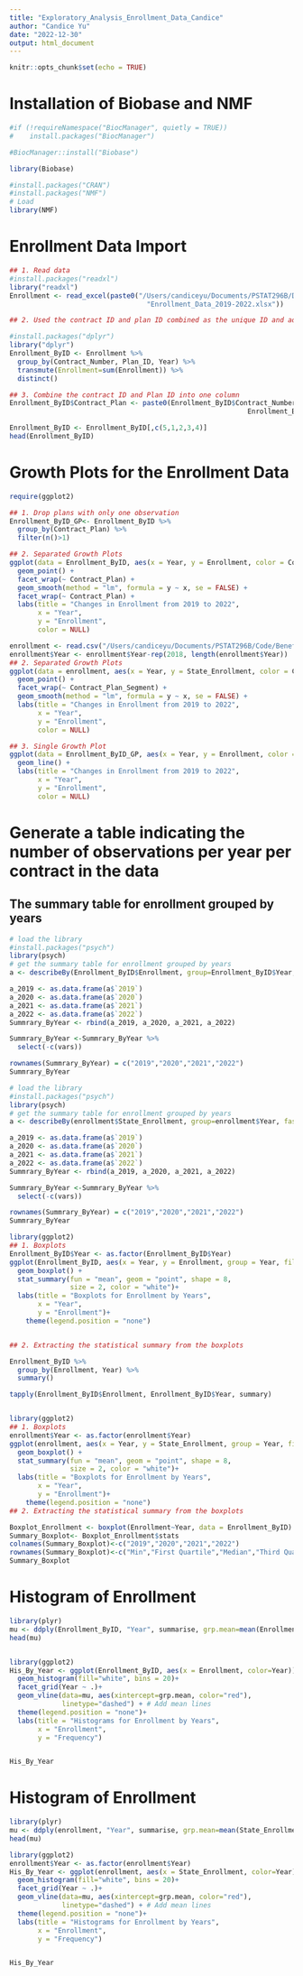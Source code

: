 ```yaml
---
title: "Exploratory_Analysis_Enrollment_Data_Candice"
author: "Candice Yu"
date: "2022-12-30"
output: html_document
---
```


```r
knitr::opts_chunk$set(echo = TRUE)
```

# Installation of Biobase and NMF
```r
#if (!requireNamespace("BiocManager", quietly = TRUE))
#    install.packages("BiocManager")

#BiocManager::install("Biobase")

library(Biobase)

#install.packages("CRAN")
#install.packages("NMF")
# Load
library(NMF)
```

# Enrollment Data Import 
```r
## 1. Read data 
#install.packages("readxl")
library("readxl")
Enrollment <- read_excel(paste0("/Users/candiceyu/Documents/PSTAT296B/Data/", 
                                  "Enrollment_Data_2019-2022.xlsx"))

## 2. Used the contract ID and plan ID combined as the unique ID and add up all enrollment for each year. 

#install.packages("dplyr")
library("dplyr")
Enrollment_ByID <- Enrollment %>%
  group_by(Contract_Number, Plan_ID, Year) %>% 
  transmute(Enrollment=sum(Enrollment)) %>%
  distinct()

## 3. Combine the contract ID and Plan ID into one column 
Enrollment_ByID$Contract_Plan <- paste0(Enrollment_ByID$Contract_Number, "-",
                                                           Enrollment_ByID$Plan_ID)

Enrollment_ByID <- Enrollment_ByID[,c(5,1,2,3,4)]
head(Enrollment_ByID)
```

# Growth Plots for the Enrollment Data
```r
require(ggplot2)

## 1. Drop plans with only one observation
Enrollment_ByID_GP<- Enrollment_ByID %>% 
  group_by(Contract_Plan) %>%
  filter(n()>1)

## 2. Separated Growth Plots
ggplot(data = Enrollment_ByID, aes(x = Year, y = Enrollment, color = Contract_Number)) +
  geom_point() +
  facet_wrap(~ Contract_Plan) +
  geom_smooth(method = "lm", formula = y ~ x, se = FALSE) + 
  facet_wrap(~ Contract_Plan) +
  labs(title = "Changes in Enrollment from 2019 to 2022",
       x = "Year",
       y = "Enrollment",
       color = NULL)

```
```r
enrollment <- read.csv("/Users/candiceyu/Documents/PSTAT296B/Code/Benefits_Enrollment_Eligibles.csv")
enrollment$Year <- enrollment$Year-rep(2018, length(enrollment$Year))
## 2. Separated Growth Plots
ggplot(data = enrollment, aes(x = Year, y = State_Enrollment, color = Contract_ID)) +
  geom_point() +
  facet_wrap(~ Contract_Plan_Segment) +
  geom_smooth(method = "lm", formula = y ~ x, se = FALSE) + 
  labs(title = "Changes in Enrollment from 2019 to 2022",
       x = "Year",
       y = "Enrollment",
       color = NULL)

```

```r
## 3. Single Growth Plot
ggplot(data = Enrollment_ByID_GP, aes(x = Year, y = Enrollment, color = Contract_Plan)) + 
  geom_line() +
  labs(title = "Changes in Enrollment from 2019 to 2022",
       x = "Year",
       y = "Enrollment",
       color = NULL)

```



# Generate a table indicating the number of observations per year per contract in the data
## The summary table for enrollment grouped by years

```r
# load the library
#install.packages("psych")
library(psych) 
# get the summary table for enrollment grouped by years
a <- describeBy(Enrollment_ByID$Enrollment, group=Enrollment_ByID$Year, fast=TRUE)

a_2019 <- as.data.frame(a$`2019`)
a_2020 <- as.data.frame(a$`2020`)
a_2021 <- as.data.frame(a$`2021`)
a_2022 <- as.data.frame(a$`2022`)
Summrary_ByYear <- rbind(a_2019, a_2020, a_2021, a_2022) 

Summrary_ByYear <-Summrary_ByYear %>% 
  select(-c(vars))

rownames(Summrary_ByYear) = c("2019","2020","2021","2022")
Summrary_ByYear

```
```r
# load the library
#install.packages("psych")
library(psych) 
# get the summary table for enrollment grouped by years
a <- describeBy(enrollment$State_Enrollment, group=enrollment$Year, fast=TRUE)

a_2019 <- as.data.frame(a$`2019`)
a_2020 <- as.data.frame(a$`2020`)
a_2021 <- as.data.frame(a$`2021`)
a_2022 <- as.data.frame(a$`2022`)
Summrary_ByYear <- rbind(a_2019, a_2020, a_2021, a_2022) 

Summrary_ByYear <-Summrary_ByYear %>% 
  select(-c(vars))

rownames(Summrary_ByYear) = c("2019","2020","2021","2022")
Summrary_ByYear

```

```r
library(ggplot2)
## 1. Boxplots
Enrollment_ByID$Year <- as.factor(Enrollment_ByID$Year)
ggplot(Enrollment_ByID, aes(x = Year, y = Enrollment, group = Year, fill = Year)) + 
  geom_boxplot() +
  stat_summary(fun = "mean", geom = "point", shape = 8,
               size = 2, color = "white")+
  labs(title = "Boxplots for Enrollment by Years",
       x = "Year",
       y = "Enrollment")+
    theme(legend.position = "none")


## 2. Extracting the statistical summary from the boxplots

Enrollment_ByID %>% 
  group_by(Enrollment, Year) %>% 
  summary()

tapply(Enrollment_ByID$Enrollment, Enrollment_ByID$Year, summary)  



```

```r
library(ggplot2)
## 1. Boxplots
enrollment$Year <- as.factor(enrollment$Year)
ggplot(enrollment, aes(x = Year, y = State_Enrollment, group = Year, fill = Year)) + 
  geom_boxplot() +
  stat_summary(fun = "mean", geom = "point", shape = 8,
               size = 2, color = "white")+
  labs(title = "Boxplots for Enrollment by Years",
       x = "Year",
       y = "Enrollment")+
    theme(legend.position = "none")
## 2. Extracting the statistical summary from the boxplots

Boxplot_Enrollment <- boxplot(Enrollment~Year, data = Enrollment_ByID)
Summary_Boxplot<- Boxplot_Enrollment$stats
colnames(Summary_Boxplot)<-c("2019","2020","2021","2022")
rownames(Summary_Boxplot)<-c("Min","First Quartile","Median","Third Quartile","Maximum")
Summary_Boxplot

```

# Histogram of Enrollment 
```r
library(plyr)
mu <- ddply(Enrollment_ByID, "Year", summarise, grp.mean=mean(Enrollment))
head(mu)


library(ggplot2)
His_By_Year <- ggplot(Enrollment_ByID, aes(x = Enrollment, color=Year))+
  geom_histogram(fill="white", bins = 20)+
  facet_grid(Year ~ .)+
  geom_vline(data=mu, aes(xintercept=grp.mean, color="red"),
             linetype="dashed") + # Add mean lines
  theme(legend.position = "none")+
  labs(title = "Histograms for Enrollment by Years",
       x = "Enrollment",
       y = "Frequency")


His_By_Year
```

# Histogram of Enrollment 
```r
library(plyr)
mu <- ddply(enrollment, "Year", summarise, grp.mean=mean(State_Enrollment))
head(mu)

library(ggplot2)
enrollment$Year <- as.factor(enrollment$Year)
His_By_Year <- ggplot(enrollment, aes(x = State_Enrollment, color=Year))+
  geom_histogram(fill="white", bins = 20)+
  facet_grid(Year ~ .)+
  geom_vline(data=mu, aes(xintercept=grp.mean, color="red"),
             linetype="dashed") + # Add mean lines
  theme(legend.position = "none")+
  labs(title = "Histograms for Enrollment by Years",
       x = "Enrollment",
       y = "Frequency")


His_By_Year
  
```

